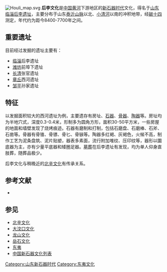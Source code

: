 [[File:Houli_map.svg|thumb]]
'''后李文化'''是[[中国|中国]][[黄河|黄河]]下游地区的[[新石器时代|新石器时代]]文化，得名于[[山东|山东]][[临淄|临淄]][[后李遗址|后李遗址]]，主要分布于山东[[泰沂山脉|泰沂山脉]]以北、[[小清河|小清河]]以南的冲积地带，经[[碳十四|碳十四]]测定，年代约为距今8400-7700年之间。

== 重要遗址 ==

目前经过发掘的遗址主要有：
* [[临淄|临淄]]后李遗址
* [[潍坊|潍坊]]前埠下遗址
* [[长清|长清]]张官遗址
* [[章丘|章丘]]西河遗址
* [[邹平|邹平]]孙家遗址

== 特征 ==

以发掘面积较大的西河遗址为例，主要遗存有房址、[[石器|石器]]、[[骨器|骨器]]、[[陶器|陶器]]等。房址均为半地穴式，深度0.3-0.4米，形制多为圆角方形，面积30-50平方米，一些房屋的地面和墙壁发现了烧烤痕迹。石器有磨制和打制，包括石磨盘、石磨棒、石斧、石凿等。骨器有骨锥、骨镖、骨匕、骨镞等。陶器多红褐、灰褐色，火候不高，制作工艺为泥条盘筑、泥片贴塑，器表多素面，流行附加堆纹、压印纹等，器形以圜底器为主，亦有少量平底器和矮圈足器。[[墓葬|墓葬]]在后李遗址有发现，均为单人仰身直肢葬，随葬品极少。

后李文化与稍晚近的[[北辛文化|北辛文化]]有传承关系。

== 参考文献 ==
*{{cite encyclopedia|author=逄振镐|encyclopedia=东夷文化研究|year=2007|publisher=齐鲁书社|location=济南|isbn=7-5333-1734-3|edition=第1版}}

== 参见 ==
{{commons category|Houli culture}}

* [[北辛文化|北辛文化]]
* [[大汶口文化|大汶口文化]]
* [[龙山文化|龙山文化]]
* [[岳石文化|岳石文化]]
* [[东夷|东夷]]
* [[中国新石器文化列表|中国新石器文化列表]]

{{中国新石器时代文化}}

[[Category:山东新石器时代|Category:山东新石器时代]]
[[Category:东夷文化|Category:东夷文化]]